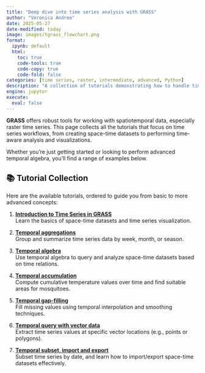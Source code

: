 ```yaml
---
title: "Deep dive into time series analysis with GRASS"
author: "Veronica Andreo"
date: 2025-05-27
date-modified: today
image: images/tgrass_flowchart.png
format:
  ipynb: default
  html:
    toc: true
    code-tools: true
    code-copy: true
    code-fold: false
categories: [time series, raster, intermediate, advanced, Python]
description: "A collection of tutorials demonstrating how to handle time series data in GRASS, from basic concepts to advanced spatiotemporal analysis."
engine: jupyter
execute:
  eval: false
---
```


**GRASS** offers robust tools for working with spatiotemporal data, especially raster time series. This page collects all the tutorials that focus on time series workflows, from creating space-time datasets to performing time-aware analysis and visualizations.

Whether you're just getting started or looking to perform advanced temporal algebra, you'll find a range of examples below.

## 📚 Tutorial Collection

Here are the available tutorials, ordered to guide you from basic to more advanced concepts:

1. **[Introduction to Time Series in GRASS](./time_series_management_and_visualization.qmd)**  
   Learn the basics of space-time datasets and time series visualization.

2. **[Temporal aggregations](./time_series_aggregations.qmd)**  
   Group and summarize time series data by week, month, or season.

3. **[Temporal algebra](./time_series_algebra.qmd)**  
   Use temporal algebra to query and analyze space-time datasets based on time relations.

4. **[Temporal accumulation](./time_series_accumulations.qmd)**  
   Compute cumulative temperature values over time and find suitable areas for mosquitoes.

5. **[Temporal gap-filling](./time_series_gap_filling.qmd)**  
   Fill missing values using temporal interpolation and smoothing techniques.

6. **[Temporal query with vector data](./time_series_query_with_vector.qmd_)**  
   Extract time series values at specific vector locations (e.g., points or polygons).

7. **[Temporal subset, import and export](./time_series_extraction.qmd)**  
   Subset time series by date, and learn how to import/export space-time datasets effectively.

